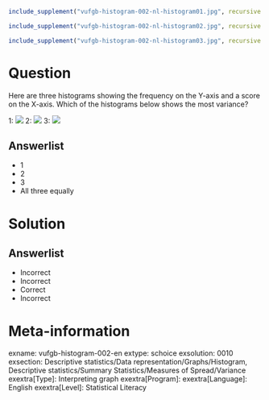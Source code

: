 ```r
include_supplement("vufgb-histogram-002-nl-histogram01.jpg", recursive = TRUE)
```

```r
include_supplement("vufgb-histogram-002-nl-histogram02.jpg", recursive = TRUE)
```

```r
include_supplement("vufgb-histogram-002-nl-histogram03.jpg", recursive = TRUE)
```

Question
========

Here are three histograms showing the frequency on the Y-axis and a score on the X-axis. Which of the histograms below shows the most variance?

1:
![](vufgb-histogram-002-nl-histogram01.jpg)
2:
![](vufgb-histogram-002-nl-histogram02.jpg)
3:
![](vufgb-histogram-002-nl-histogram03.jpg)

Answerlist
----------
* 1
* 2
* 3
* All three equally

Solution
========

Answerlist
----------
* Incorrect
* Incorrect
* Correct
* Incorrect

Meta-information
================
exname: vufgb-histogram-002-en
extype: schoice
exsolution: 0010
exsection: Descriptive statistics/Data representation/Graphs/Histogram, Descriptive statistics/Summary Statistics/Measures of Spread/Variance
exextra[Type]: Interpreting graph
exextra[Program]: 
exextra[Language]: English
exextra[Level]: Statistical Literacy
